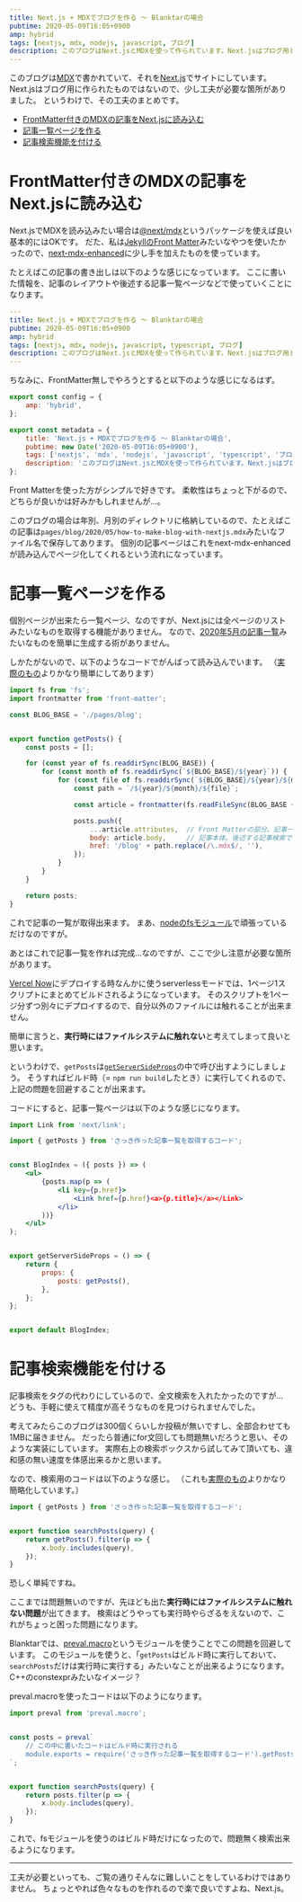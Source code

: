 ```yaml
---
title: Next.js + MDXでブログを作る 〜 Blanktarの場合
pubtime: 2020-05-09T16:05+0900
amp: hybrid
tags: [nextjs, mdx, nodejs, javascript, ブログ]
description: このブログはNext.jsとMDXを使って作られています。Next.jsはブログ用というわけではないので、少し工夫が必要な箇所がありました。この記事は、その工夫をまとめたものです。
---
```


このブログは[MDX](https://mdxjs.com/)で書かれていて、それを[Next.js](https://nextjs.org/)でサイトにしています。
Next.jsはブログ用に作られたものではないので、少し工夫が必要な箇所がありました。
というわけで、その工夫のまとめです。

- [FrontMatter付きのMDXの記事をNext.jsに読み込む](#FrontMatter付きのMDXの記事をNext.jsに読み込む)
- [記事一覧ページを作る](#記事一覧ページを作る)
- [記事検索機能を付ける](#記事検索機能を付ける)


# FrontMatter付きのMDXの記事をNext.jsに読み込む

Next.jsでMDXを読み込みたい場合は[@next/mdx](https://www.npmjs.com/package/@next/mdx)というパッケージを使えば良い基本的にはOKです。
だた、私は[JekyllのFront Matter](http://jekyllrb-ja.github.io/docs/front-matter/)みたいなやつを使いたかったので、[next-mdx-enhanced](https://github.com/hashicorp/next-mdx-enhanced)に少し手を加えたものを使っています。

たとえばこの記事の書き出しは以下のような感じになっています。
ここに書いた情報を、記事のレイアウトや後述する記事一覧ページなどで使っていくことになります。
``` yaml
---
title: Next.js + MDXでブログを作る 〜 Blanktarの場合
pubtime: 2020-05-09T16:05+0900
amp: hybrid
tags: [nextjs, mdx, nodejs, javascript, typescript, ブログ]
description: このブログはNext.jsとMDXを使って作られています。Next.jsはブログ用というわけではないので、少し工夫が必要な箇所がありました。この記事は、その工夫をまとめたものです。
---
```

ちなみに、FrontMatter無しでやろうとすると以下のような感じになるはず。
``` jsx
export const config = {
    amp: 'hybrid',
};

export const metadata = {
    title: 'Next.js + MDXでブログを作る 〜 Blanktarの場合',
    pubtime: new Date('2020-05-09T16:05+0900'),
    tags: ['nextjs', 'mdx', 'nodejs', 'javascript', 'typescript', 'ブログ'],
    description: 'このブログはNext.jsとMDXを使って作られています。Next.jsはブログ用というわけではないので、少し工夫が必要な箇所がありました。この記事は、その工夫をまとめたものです。',
};
```

Front Matterを使った方がシンプルで好きです。
柔軟性はちょっと下がるので、どちらが良いかは好みかもしれませんが…。

このブログの場合は年別、月別のディレクトリに格納しているので、たとえばこの記事は`pages/blog/2020/05/how-to-make-blog-with-nextjs.mdx`みたいなファイル名で保存してあります。
個別の記事ページはこれをnext-mdx-enhancedが読み込んでページ化してくれるという流れになっています。


# 記事一覧ページを作る

個別ページが出来たら一覧ページ、なのですが、Next.jsには全ページのリストみたいなものを取得する機能がありません。
なので、[2020年5月の記事一覧](/blog/2020/05)みたいなものを簡単に生成する術がありません。

しかたがないので、以下のようなコードでがんばって読み込んでいます。
（[実際のもの](https://github.com/macrat/blanktar/blob/b68b0a5b0739b7567a58234919d9916d5ee51496/lib/posts/loader.js)よりかなり簡単にしてあります）

``` javascript
import fs from 'fs';
import frontmatter from 'front-matter';

const BLOG_BASE = './pages/blog';


export function getPosts() {
    const posts = [];

    for (const year of fs.readdirSync(BLOG_BASE)) {
        for (const month of fs.readdirSync(`${BLOG_BASE}/${year}`)) {
            for (const file of fs.readdirSync(`${BLOG_BASE}/${year}/${month}`)) {
                const path = `/${year}/${month}/${file}`;

                const article = frontmatter(fs.readFileSync(BLOG_BASE + path, 'utf8'));

                posts.push({
                    ...article.attributes,  // Front Matterの部分。記事一覧とかで使う。
                    body: article.body,     // 記事本体。後述する記事検索で使う。
                    href: '/blog' + path.replace(/\.mdx$/, ''),
                });
            }
        }
    }

    return posts;
}
```

これで記事の一覧が取得出来ます。
まあ、[nodeのfsモジュール](https://nodejs.org/api/fs.html)で頑張っているだけなのですが。

あとはこれで記事一覧を作れば完成…なのですが、ここで少し注意が必要な箇所があります。

[Vercel Now](https://vercel.com)にデプロイする時なんかに使うserverlessモードでは、1ページ1スクリプトにまとめてビルドされるようになっています。
そのスクリプトを1ページ分ずつ別々にデプロイするので、自分以外のファイルには触れることが出来ません。

簡単に言うと、**実行時にはファイルシステムに触れない**と考えてしまって良いと思います。

というわけで、`getPosts`は[`getServerSideProps`](https://nextjs.org/docs/basic-features/data-fetching#getserversideprops-server-side-rendering)の中で呼び出すようにしましょう。
そうすればビルド時（= `npm run build`したとき）に実行してくれるので、上記の問題を回避することが出来ます。

コードにすると、記事一覧ページは以下のような感じになります。

``` jsx
import Link from 'next/link';

import { getPosts } from 'さっき作った記事一覧を取得するコード';


const BlogIndex = ({ posts }) => (
    <ul>
        {posts.map(p => (
            <li key={p.href}>
                <Link href={p.href}<a>{p.title}</a></Link>
            </li>
        ))}
    </ul>
);


export getServerSideProps = () => {
    return {
        props: {
            posts: getPosts(),
        },
    };
};


export default BlogIndex;
```


# 記事検索機能を付ける

記事検索をタグの代わりにしているので、全文検索を入れたかったのですが…
どうも、手軽に使えて精度が高そうなものを見つけられませんでした。

考えてみたらこのブログは300個くらいしか投稿が無いですし、全部合わせても1MBに届きません。
だったら普通にfor文回しても問題無いだろうと思い、そのような実装にしています。
実際右上の検索ボックスから試してみて頂いても、違和感の無い速度を体感出来るかと思います。

なので、検索用のコードは以下のような感じ。
（これも[実際のもの](https://github.com/macrat/blanktar/blob/b68b0a5b0739b7567a58234919d9916d5ee51496/lib/posts/search/index.ts)よりかなり簡略化しています。）

``` javascript
import { getPosts } from 'さっき作った記事一覧を取得するコード';


export function searchPosts(query) {
    return getPosts().filter(p => {
        x.body.includes(query),
    });
}
```

恐しく単純ですね。

ここまでは問題無いのですが、先ほども出た**実行時にはファイルシステムに触れない問題**が出てきます。
検索はどうやっても実行時やらざるをえないので、これがちょっと困った問題になります。

Blanktarでは、[preval.macro](https://github.com/kentcdodds/preval.macro)というモジュールを使うことでこの問題を回避しています。
このモジュールを使うと、「`getPosts`はビルド時に実行しておいて、`searchPosts`だけは実行時に実行する」みたいなことが出来るようになります。
C++のconstexprみたいなイメージ？

preval.macroを使ったコードは以下のようになります。

``` javascript
import preval from 'preval.macro';


const posts = preval`
    // この中に書いたコードはビルド時に実行される
    module.exports = require('さっき作った記事一覧を取得するコード').getPosts();
`;


export function searchPosts(query) {
    return posts.filter(p => {
        x.body.includes(query),
    });
}
```

これで、fsモジュールを使うのはビルド時だけになったので、問題無く検索出来るようになります。

---

工夫が必要といっても、ご覧の通りそんなに難しいことをしているわけではありません。
ちょっとやれば色々なものを作れるので楽で良いですよね、Next.js。
